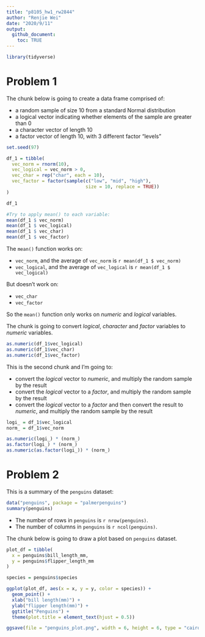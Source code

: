 ```yaml
---
title: "p8105_hw1_rw2844"
author: "Renjie Wei"
date: "2020/9/11"
output: 
  github_document:
    toc: TRUE
---
```


```r
library(tidyverse)

```

# Problem 1

The chunk below is going to create a data frame comprised of:

* a random sample of size 10 from a standard Normal distribution
* a logical vector indicating whether elements of the sample are greater than 0
* a character vector of length 10
* a factor vector of length 10, with 3 different factor “levels”
```r
set.seed(97)
```

```r

df_1 = tibble(
  vec_norm = rnorm(10),
  vec_logical = vec_norm > 0,
  vec_char = rep("char", each = 10),
  vec_factor = factor(sample(c("low", "mid", "high"), 
                             size = 10, replace = TRUE))
)

df_1

#Try to apply mean() to each variable:
mean(df_1 $ vec_norm)
mean(df_1 $ vec_logical)
mean(df_1 $ vec_char)
mean(df_1 $ vec_factor)
```

The `mean()` function works on:

* `vec_norm`, and the average of `vec_norm` is `r mean(df_1 $ vec_norm)`
* `vec_logical`, and the average of `vec_logical` is `r mean(df_1 $ vec_logical)`

But doesn't work on:

* `vec_char`
* `vec_factor`

So the `mean()` function only works on *numeric* and *logical* variables.

The chunk is going to  convert _logical_, _character_ and _factor_ variables to _numeric_ variables.
```r

as.numeric(df_1$vec_logical)
as.numeric(df_1$vec_char)
as.numeric(df_1$vec_factor)

```

This is the second chunk and I'm going to:

* convert the _logical_ vector to _numeric_, and multiply the random sample by the result
* convert the _logical_ vector to a _factor_, and multiply the random sample by the result
* convert the _logical_ vector to a _factor_ and then convert the result to _numeric_, and multiply the random sample by the result

```r
logi_ = df_1$vec_logical
norm_ = df_1$vec_norm

as.numeric(logi_) * (norm_)
as.factor(logi_) * (norm_)
as.numeric(as.factor(logi_)) * (norm_)

```

# Problem 2

This is a summary of the `penguins` dataset:
```r
data("penguins", package = "palmerpenguins")
summary(penguins)

```

* The number of rows in `penguins` is `r nrow(penguins)`.
* The number of columns in `penguins` is `r ncol(penguins)`.

The chunk below is going to draw a plot based on `penguins` dataset.

```r
plot_df = tibble(
  x = penguins$bill_length_mm,
  y = penguins$flipper_length_mm
)

species = penguins$species

ggplot(plot_df, aes(x = x, y = y, color = species)) +
  geom_point() +
  xlab("bill length(mm)") +
  ylab("flipper length(mm)") +
  ggtitle("Penguins") +
  theme(plot.title = element_text(hjust = 0.5))

```
```r
ggsave(file = "penguins_plot.png", width = 6, height = 6, type = "cairo", dpi = 250)
```


